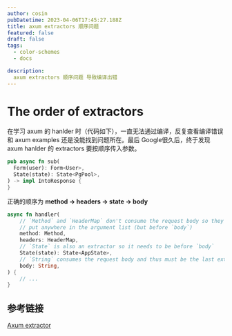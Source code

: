 ```yaml
---
author: cosin
pubDatetime: 2023-04-06T17:45:27.188Z
title: axum extractors 顺序问题
featured: false
draft: false
tags:
  - color-schemes
  - docs

description:
  axum extractors 顺序问题 导致编译出错
---
```


# The order of extractors
在学习 axum 的 hanlder 时（代码如下），一直无法通过编译，反复查看编译错误和 axum examples 还是没能找到问题所在。最后 Google很久后，终于发现 axum hanlder 的 extractors 要按顺序传入参数。

```rust
pub async fn sub(
  Form(user): Form<User>,
  State(state): State<PgPool>,
) -> impl IntoResponse {
}
```
正确的顺序为 <b>method -> headers -> state -> body</b>
```rust
async fn handler(
    // `Method` and `HeaderMap` don't consume the request body so they can
    // put anywhere in the argument list (but before `body`)
    method: Method,
    headers: HeaderMap,
    // `State` is also an extractor so it needs to be before `body`
    State(state): State<AppState>,
    // `String` consumes the request body and thus must be the last extractor
    body: String,
) {
    // ...
}
```
## 参考链接
[Axum extractor](https://docs.rs/axum/latest/axum/extract/index.html#the-order-of-extractors)